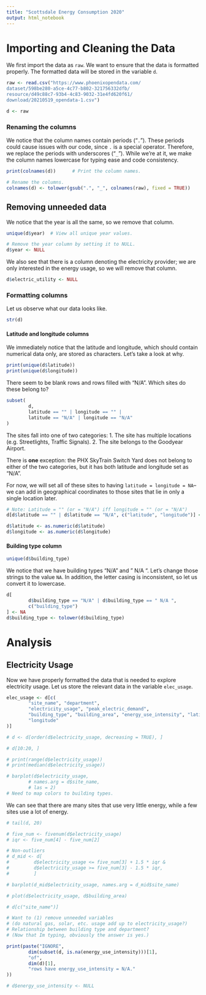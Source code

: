 ```yaml
---
title: "Scottsdale Energy Consumption 2020"
output: html_notebook
---
```

# Importing and Cleaning the Data
We first import the data as `raw`. We want to ensure that the data is formatted properly. The formatted data will be stored in the variable `d`. 
```r
raw <- read.csv("https://www.phoenixopendata.com/
dataset/598be280-a5ce-4c77-b802-321756332dfb/
resource/d49c88c7-93b4-4c83-9032-31e4fd620f61/
download/20210519_opendata-1.csv")

d <- raw
```

### Renaming the columns
We notice that the column names contain periods ("`.`"). These periods could cause issues with our code, since `.` is a special operator. Therefore, we replace the periods with underscores ("`_`"). While we're at it, we make the column names lowercase for typing ease and code consistency.
```r
print(colnames(d))      # Print the column names.

# Rename the columns.
colnames(d) <- tolower(gsub(".", "_", colnames(raw), fixed = TRUE))
```

## Removing unneeded data 
We notice that the year is all the same, so we remove that column.
```r
unique(d$year)  # View all unique year values.

# Remove the year column by setting it to NULL.
d$year <- NULL
```

We also see that there is a column denoting the electricity provider; we are only interested in the energy usage, so we will remove that column.
```r
d$electric_utility <- NULL
```

### Formatting columns 
Let us observe what our data looks like.
```r
str(d)
```

#### Latitude and longitude columns 
We immediately notice that the latitude and longitude, which should contain numerical data only, are stored as characters. Let's take a look at why.
```r
print(unique(d$latitude))
print(unique(d$longitude))
```

There seem to be blank rows and rows filled with "N/A". Which sites do these belong to? 
```r
subset(
        d,
        latitude == "" | longitude == "" |
        latitude == "N/A" | longitude == "N/A"
)
```
The sites fall into one of two categories:
1. The site has multiple locations (e.g. Streetlights, Traffic Signals). 
2. The site belongs to the Goodyear Airport. 

There is **one** exception: the PHX SkyTrain Switch Yard does not belong to either of the two categories, but it has both latitude and longitude set as "N/A". 

For now, we will set all of these sites to having `latitude = longitude = NA`-- we can add in geographical coordinates to those sites that lie in only a single location later. 

```r
# Note: Latitude = "" (or = "N/A") iff longitude = "" (or = "N/A")
d[d$latitude == "" | d$latitude == "N/A", c("latitude", "longitude")] <- NA

d$latitude <- as.numeric(d$latitude)
d$longitude <- as.numeric(d$longitude)
```
#### Building type column 
```r
unique(d$building_type)
```
We notice that we have building types "N/A" and " N/A ". Let's change those strings to the value `NA`. In addition, the letter casing is inconsistent, so let us convert it to lowercase.  
```r
d[
        d$building_type == "N/A" | d$building_type == " N/A ",
        c("building_type")
] <- NA
d$building_type <- tolower(d$building_type)
```
# Analysis
## Electricity Usage 
Now we have properly formatted the data that is needed to explore electricity usage. Let us store the relevant data in the variable `elec_usage`.
```r
elec_usage <- d[c(
        "site_name", "department",
        "electricity_usage", "peak_electric_demand",
        "building_type", "building_area", "energy_use_intensity", "latitude",
        "longitude"
)]
```

```r
# d <- d[order(d$electricity_usage, decreasing = TRUE), ]

# d[10:20, ]
```

```r
# print(range(d$electricity_usage))
# print(median(d$electricity_usage))
```
```r
# barplot(d$electricity_usage,
        # names.arg = d$site_name,
        # las = 2)
# Need to map colors to building types.
```
We can see that there are many sites that use very little energy, while a few sites use a lot of energy.
```r
# tail(d, 20)
```
```r
# five_num <- fivenum(d$electricity_usage)
# iqr <- five_num[4] - five_num[2]
```
```r
# Non-outliers
# d_mid <- d[
#         d$electricity_usage <= five_num[3] + 1.5 * iqr &
#         d$electricity_usage >= five_num[3] - 1.5 * iqr,
#         ]
```
```r
# barplot(d_mid$electricity_usage, names.arg = d_mid$site_name)
```
```r
# plot(d$electricity_usage, d$building_area)
```

```r
# d[c("site_name")]

# Want to (1) remove unneeded variables
# (do natural gas, solar, etc. usage add up to electricity_usage?)
# Relationship between building type and department?
# (Now that Im typing, obviously the answer is yes.)
```


<!-- #### Energy use intensity column 
We notice that there are many `NA` values for `energy_use_intensity`. Let's take a look at the sites where `energy_use_intensity = NA`. -->
```r
print(paste("IGNORE",
        dim(subset(d, is.na(energy_use_intensity)))[1],
        "of",
        dim(d)[1],
        "rows have energy_use_intensity = N/A."
))
```
<!-- Nearly half of the rows have null energy use intensities; there is not a meaningful amount of data to be able to perform analysis on energy use intensity, so let us get rid of the data.  -->
```r
# d$energy_use_intensity <- NULL
``` 